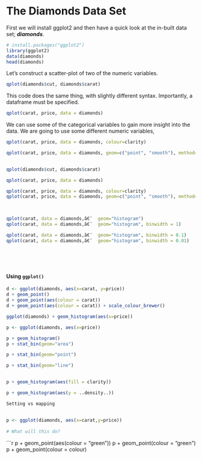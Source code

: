 The Diamonds Data Set
=============================

First we will install ggplot2 and then have a quick look at the in-built data set; ***diamonds***.
```r
# install.packages("ggplot2")
library(ggplot2)
data(diamonds)
head(diamonds)
``` 
Let's construct a scatter-plot of two of the numeric variables.
```r
qplot(diamonds$cut, diamonds$carat)
``` 
This code does the same thing, with slightly different syntax. Importantly, a dataframe must be specified.
```r
qplot(carat, price, data = diamonds)
``` 
We can use some of the categorical variables to gain more insight into the data. We are going to use some different numeric variables,
```r
qplot(carat, price, data = diamonds, colour=clarity)
``` 

```r
qplot(carat, price, data = diamonds, geom=c("point", "smooth"), method=lm)
 
``` 
```r
 
qplot(diamonds$cut, diamonds$carat)
``` 
```r
qplot(carat, price, data = diamonds)
``` 
```r
qplot(carat, price, data = diamonds, colour=clarity)
qplot(carat, price, data = diamonds, geom=c("point", "smooth"), method=lm)
 
 
 ``` 
```r
qplot(carat, data = diamonds,â€¨  geom="histogram")
qplot(carat, data = diamonds,â€¨  geom="histogram", binwidth = 1)
``` 
```r
qplot(carat, data = diamonds,â€¨  geom="histogram", binwidth = 0.1)
qplot(carat, data = diamonds,â€¨  geom="histogram", binwidth = 0.01)
 
 

 
``` 
#### Using `ggplot()`
```r
d <- ggplot(diamonds, aes(x=carat, y=price))
d + geom_point()
d + geom_point(aes(colour = carat))
d + geom_point(aes(colour = carat)) + scale_colour_brewer()
``` 
```r
 
ggplot(diamonds) + geom_histogram(aes(x=price)) 
 ``` 
```r
 
p <- ggplot(diamonds, aes(x=price))
``` 
```r
p + geom_histogram()
p + stat_bin(geom="area")
``` 
```r
p + stat_bin(geom="point")
``` 
```r
p + stat_bin(geom="line")
 
``` 
```r
p + geom_histogram(aes(fill = clarity))
``` 
```r
p + geom_histogram(aes(y = ..density..))
``` 
```r
 
 
Setting vs mapping
 
 
p <- ggplot(diamonds, aes(x=carat,y=price))
 
# What will this do?
``` 
```r
p + geom_point(aes(colour = "green"))
p + geom_point(colour = "green")
p + geom_point(colour = colour)
 
